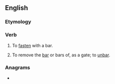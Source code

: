==English==

===Etymology===
{{prefix|up|bar|lang=en}}

===Verb===
{{en-verb|upbarr}}

# {{lb|en|transitive|rare}} To [[fasten]] with a bar.
# {{lb|en|transitive|obsolete}} To remove the [[bar]] or bars of, as a gate; to [[unbar]].
#: {{rfquotek|Edmund Spenser}}

===Anagrams===
* {{anagrams|en|bar up}}